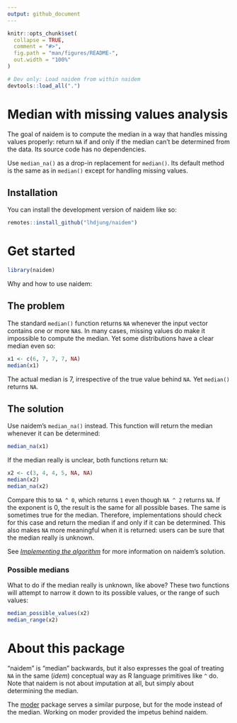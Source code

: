```yaml
---
output: github_document
---
```


<!-- README.md is generated from README.Rmd. Please edit that file -->

```r
knitr::opts_chunk$set(
  collapse = TRUE,
  comment = "#>",
  fig.path = "man/figures/README-",
  out.width = "100%"
)
```

```r
# Dev only: Load naidem from within naidem
devtools::load_all(".")
```

# Median with missing values analysis

<!-- badges: start -->

<!-- badges: end -->

The goal of naidem is to compute the median in a way that handles missing values properly: return `NA` if and only if the median can't be determined from the data. Its source code has no dependencies.

Use `median_na()` as a drop-in replacement for `median()`. Its default method is the same as in `median()` except for handling missing values.

## Installation

You can install the development version of naidem like so:

``` r
remotes::install_github("lhdjung/naidem")
```

# Get started

```r
library(naidem)
```

Why and how to use naidem:

## The problem

The standard `median()` function returns `NA` whenever the input vector contains one or more `NA`s. In many cases, missing values do make it impossible to compute the median. Yet some distributions have a clear median even so:

```r
x1 <- c(6, 7, 7, 7, NA)
median(x1)
```

The actual median is 7, irrespective of the true value behind `NA`. Yet `median()` returns `NA`.

## The solution

Use naidem's `median_na()` instead. This function will return the median whenever it can be determined:

```r
median_na(x1)
```

If the median really is unclear, both functions return `NA`:

```r
x2 <- c(3, 4, 4, 5, NA, NA)
median(x2)
median_na(x2)
```

Compare this to `NA ^ 0`, which returns `1` even though `NA ^ 2` returns `NA`. If the exponent is 0, the result is the same for all possible bases. The same is sometimes true for the median. Therefore, implementations should check for this case and return the median if and only if it can be determined. This also makes `NA` more meaningful when it is returned: users can be sure that the median really is unknown.

See [*Implementing the algorithm*](https://lhdjung.github.io/naidem/articles/algorithm.html) for more information on naidem's solution.

### Possible medians

What to do if the median really is unknown, like above? These two functions will attempt to narrow it down to its possible values, or the range of such values:

```r
median_possible_values(x2)
median_range(x2)
```

# About this package

"naidem" is "median" backwards, but it also expresses the goal of treating `NA` in the same (*idem*) conceptual way as R language primitives like `^` do. Note that naidem is not about imputation at all, but simply about determining the median.

The [moder](https://github.com/lhdjung/moder) package serves a similar purpose, but for the mode instead of the median. Working on moder provided the impetus behind naidem.
